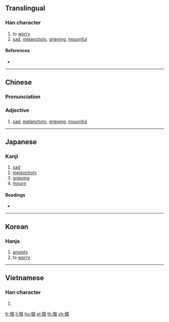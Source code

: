 ==Translingual==

===Han character===
{{Han char|rn=61|rad=心|as=08|sn=11|four=97047|canj=PEEE|ids=⿰忄叕}}

# to [[worry]]
# [[sad]], [[melancholy]], [[grieving]], [[mournful]]

====References====
* {{Han ref|kx=0391.070|dkj=10810|dj=0725.190|hdz=42320.020|uh=60D9|ud=24793|bh=D55B|bd=54619}}

----

==Chinese==
{{zh-forms}}

===Pronunciation===
{{zh-pron
|m=chuò
|c=zyut3
|h=
|md=
|mn=qz,tw,xm,zz:thòe
|w=
|mc=y
|oc=y
|cat=
}}

===Adjective===
{{zh-adj}}

# [[sad]], [[melancholy]], [[grieving]], [[mournful]]

----

==Japanese==

===Kanji===
{{ja-kanji|grade=|rs=心08}}

# [[sad]]
# [[melancholy]]
# [[grieving]]
# [[mourn]]

====Readings====
* {{ja-readings|on=[[てつ]] (tetsu), [[てち]] (techi), [[てい]] (tei)|kun=[[うれえる]] (ureeru)}}

----

==Korean==

===Hanja===
{{ko-hanja|hangeul=철|eumhun=|rv=cheol|mr=ch'ŏl|y=chel}}

# [[anxiety]]
# to [[worry]]

----

==Vietnamese==

===Han character===
{{vi-hantu|[[chuyện]], [[chuyết]], [[xuyết]]|rs=心08}}

# {{defn|vi}}

[[fr:惙]]
[[li:惙]]
[[hu:惙]]
[[pl:惙]]
[[th:惙]]
[[zh:惙]]